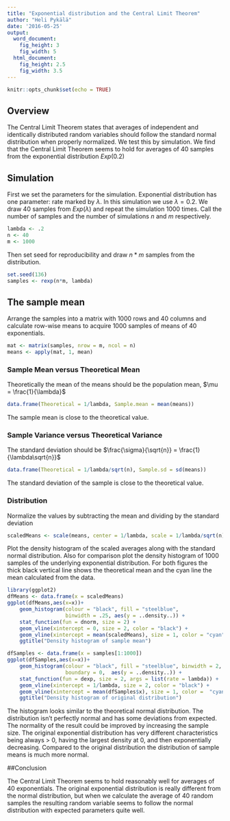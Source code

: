 ```yaml
---
title: "Exponential distribution and the Central Limit Theorem"
author: "Heli Pykälä"
date: '2016-05-25'
output:
  word_document:
    fig_height: 3
    fig_width: 5
  html_document:
    fig_height: 2.5
    fig_width: 3.5
---
```


```r
knitr::opts_chunk$set(echo = TRUE)
```

## Overview

The Central Limit Theorem states that averages of independent and identically distributed random variables should follow the standard normal distribution when properly normalized. We test this by simulation. We find that the Central Limit Theorem seems to hold for averages of 40 samples from the exponential distribution $Exp(0.2)$

## Simulation

First we set the parameters for the simulation. Exponential distribution has one parameter: rate marked by $\lambda$. In this simulation we use $\lambda = 0.2$. We draw 40 samples from $Exp(\lambda)$ and repeat the simulation 1000 times. Call the number of samples and the number of simulations $n$ and $m$ respectively.
```r
lambda <- .2
n <- 40
m <- 1000
```

Then set seed for reproducibility and draw $n*m$ samples from the distribution. 
```r
set.seed(136)
samples <- rexp(n*m, lambda)
```

## The sample mean

Arrange the samples into a matrix with 1000 rows and 40 columns and calculate row-wise means to acquire 1000 samples of means of 40 exponentials.

```r
mat <- matrix(samples, nrow = m, ncol = n)
means <- apply(mat, 1, mean)

```
### Sample Mean versus Theoretical Mean

Theoretically the mean of the means should be the population mean, $\mu = \frac{1}{\lambda}$

```r
data.frame(Theoretical = 1/lambda, Sample.mean = mean(means))
```
The sample mean is close to the theoretical value.

### Sample Variance versus Theoretical Variance

The standard deviation should be $\frac{\sigma}{\sqrt{n}} = \frac{1}{\lambda\sqrt{n}}$

```r
data.frame(Theoretical = 1/lambda/sqrt(n), Sample.sd = sd(means))
```
The standard deviation of the sample is close to the theoretical value.

### Distribution

Normalize the values by subtracting the mean and dividing by the standard deviation

```r
scaledMeans <- scale(means, center = 1/lambda, scale = 1/lambda/sqrt(n))
```

Plot the density histogram of the scaled averages along with the standard normal distribution. Also for comparison plot the density histogram of 1000 samples of the underlying exponential distribution. For both figures the thick black vertical line shows the theoretical mean and the cyan line the mean calculated from the data.
```r
library(ggplot2)
dfMeans <- data.frame(x = scaledMeans)
ggplot(dfMeans,aes(x=x))+
    geom_histogram(colour = "black", fill = "steelblue", 
                   binwidth = .25, aes(y = ..density..)) + 
    stat_function(fun = dnorm, size = 2) +
    geom_vline(xintercept = 0, size = 2, color = "black") +
    geom_vline(xintercept = mean(scaledMeans), size = 1, color = "cyan") +
    ggtitle("Density histogram of sample mean")

dfSamples <- data.frame(x = samples[1:1000])
ggplot(dfSamples,aes(x=x))+
    geom_histogram(colour = "black", fill = "steelblue", binwidth = 2, 
                   boundary = 0,  aes(y = ..density..)) +
    stat_function(fun = dexp, size = 2, args = list(rate = lambda)) +
    geom_vline(xintercept = 1/lambda, size = 2, color = "black") +
    geom_vline(xintercept = mean(dfSamples$x), size = 1, color =  "cyan") +
    ggtitle("Density histogram of original distribution")
```

The histogram looks similar to the theoretical normal distribution. The distribution isn't perfectly normal and has some deviations from expected. The normality of the result could be improved by increasing the sample size. The original exponential distribution has very different characteristics being always > 0, having the largest density at 0, and then exponentially decreasing. Compared to the original distribution the distribution of sample means is much more normal.



##Conclusion

The Central Limit Theorem seems to hold reasonably well for averages of 40 exponentials. The original exponential distribution is really different from the normal distribution, but when we calculate the average of 40 random samples the resulting random variable seems to follow the normal distribution with expected parameters quite well.


